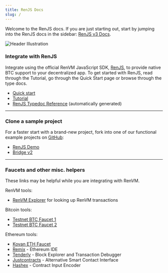 ```yaml
---
title: RenJS Docs
slug: /
---
```


Welcome to the RenJS docs. If you are just starting out, start by jumping into the RenJS docs in the sidebar: [RenJS v3 Docs](./v3/quick-start).

![Header Illustration](/img/header-illustration.svg)

### Integrate with RenJS

Integrate using the official RenVM JavaScript SDK, [RenJS](https://github.com/renproject/ren-js/), to provide native BTC support to your decentralized app. To get started with RenJS, read through the Tutorial, go through the Quick Start page or browse through the type docs.

-   [Quick start](./v3/quick-start)
-   [Tutorial](./v3/tutorial)
-   [RenJS Typedoc Reference](https://renproject.github.io/ren-js-v3-docs/) (automatically generated)

<hr />

### Clone a sample project

For a faster start with a brand-new project, fork into one of our functional example projects on [GitHub](https://github.com/renproject/):

-   [RenJS Demo](https://github.com/renproject/ren-js-v3-demo)
-   [Bridge v2](https://github.com/renproject/bridge-v2)

<hr />

### Faucets and other misc. helpers

These links may be helpful while you are integrating with RenVM.

RenVM tools:

-   [RenVM Explorer](https://explorer.renproject.io/) for looking up RenVM transactions

Bitcoin tools:

-   [Testnet BTC Faucet 1](https://testnet-faucet.mempool.co)
-   [Testnet BTC Faucet 2](https://bitcoinfaucet.uo1.net)

Ethereum tools:

-   [Kovan ETH Faucet](https://github.com/kovan-testnet/faucet)
-   [Remix](https://remix.ethereum.org/) - Ethereum IDE
-   [Tenderly](https://tenderly.co) - Block Explorer and Transaction Debugger
-   [Justcontracts](https://justsmartcontracts.dev/) - Alternative Smart Contact Interface
-   [Hashex](https://abi.hashex.org) - Contract Input Encoder
